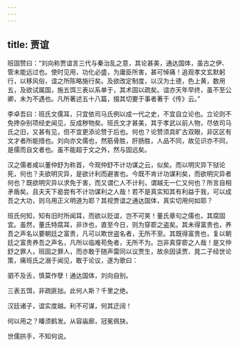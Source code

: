```yaml
---
---
---
```

title: 贾谊
---

班固赞曰：“刘向称贾谊言三代与秦治乱之意，其论甚美，通达国体，虽古之伊、管未能远过也。使时见用，功化必盛，为庸臣所害，甚可悼痛！追观孝文玄默躬行，以移风俗，谊之所陈略施行矣。及欲改定制度，以汉为土德，色上黄，数用五，及欲试属国，施五饵三表以系单于，其术固以疏矣。谊亦天年早终，虽不至公卿，未为不遇也。凡所著述五十八篇，掇其切要于事者著于《传》云。”

李卓吾曰：班氏文儒耳，只宜依司马氏例以成一代之史，不宜自立论也。立论则不免搀杂别项经史闻见，反成秽物矣。班氏文才甚美，其于孝武以前人物，尽依司马氏之旧，又甚有见，但不宜更添论赞于后也。何也？论赞须具旷古双眼，非区区有文才者所能措也。刘向亦文儒也，然筋骨胜，肝肠胜，人品不同，故见识亦不同，是儒而自文者也。虽不能超于文之外，然与固远矣。

汉之儒者咸以董仲舒为称首，今观仲舒不计功谋之云，似矣。而以明灾异下狱论死，何也？夫欲明灾异，是欲计利而避害也。今既不肯计功谋利矣，而欲明灾异者何也？既欲明灾异以求免于害，而又谓仁人不计利，谓越无一仁又何也？所言自相矛盾矣。且夫天下曷尝有不计功谋利之人哉！若不是真实知其有利益于我，可以成吾之大功，则乌用正义明道为耶？其视贾谊之通达国体，真实切用何如耶？

班氏何知，知有旧时所闻耳，而欲以贬谊，岂不可笑！董氏章句之儒也，其腐固宜。虽然，董氏特腐耳，非诈也，直至今日，则为穿窬之盗矣。其未得富贵也，养吾之声名以要朝廷之富贵，凡可以欺世盗名者，无所不至。其既得富贵也，复以朝廷之富贵养吾之声名，凡所以临难苟免者，无所不为。岂非真穿窬之人哉！是又仲舒之罪人，班固之罪人，而亦敢于随声雷同以议贾生，故余因读贾、晁二子经世论策，痛班氏之溺于闻见，敢于论议，遂为歌曰：

驷不及舌，慎莫作孽！通达国体，刘向自别。

三表五饵，非疏匪拙。此何人斯？千里之绝。

汉廷诸子，谊实度越。利不可谋，何其迂阔！

何以用之？皤须鹤发。从容庙廊，冠冕佩抉。

世儒拱手，不知何说。
